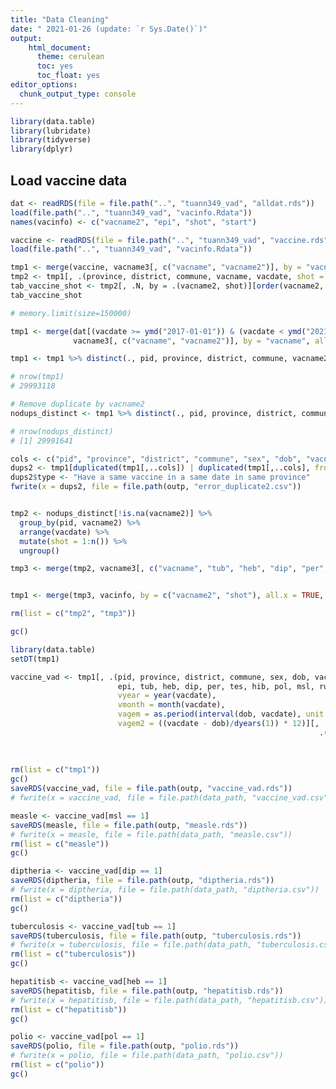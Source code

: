 ```yaml
---
title: "Data Cleaning"
date: " 2021-01-26 (update: `r Sys.Date()`)"
output:
    html_document:
      theme: cerulean
      toc: yes
      toc_float: yes
editor_options:
  chunk_output_type: console
---
```



```r
library(data.table)
library(lubridate)
library(tidyverse)
library(dplyr)
```

## Load vaccine data

```r
dat <- readRDS(file = file.path("..", "tuann349_vad", "alldat.rds"))
load(file.path("..", "tuann349_vad", "vacinfo.Rdata"))
names(vacinfo) <- c("vacname2", "epi", "shot", "start")

vaccine <- readRDS(file = file.path("..", "tuann349_vad", "vaccine.rds"))
load(file.path("..", "tuann349_vad", "vacinfo.Rdata"))

tmp1 <- merge(vaccine, vacname3[, c("vacname", "vacname2")], by = "vacname", all.x = TRUE, sort = FALSE)
tmp2 <- tmp1[, .(province, district, commune, vacname, vacdate, shot = order(vacdate)), by = .(pid, vacname2)][order(pid, vacname2, shot)]
tab_vaccine_shot <- tmp2[, .N, by = .(vacname2, shot)][order(vacname2, shot)]
tab_vaccine_shot

# memory.limit(size=150000)

tmp1 <- merge(dat[(vacdate >= ymd("2017-01-01")) & (vacdate < ymd("2021-01-26")) & (vacdate >= dob) & (!vacname %in% c("BKT 0,1ml tu khoa (BCG)", "BKT 0.1ml (BCG)", "BKT 0.5 ml", "BKT 1 ml", "BKT 5 ml")), .(pid, province, district, commune, sex, dob, vacname, vacdate)],
              vacname3[, c("vacname", "vacname2")], by = "vacname", all.x = TRUE, sort = FALSE)

tmp1 <- tmp1 %>% distinct(., pid, province, district, commune, vacname2, vacdate, .keep_all = TRUE)

# nrow(tmp1)
# 29993118

# Remove duplicate by vacname2
nodups_distinct <- tmp1 %>% distinct(., pid, province, district, commune, sex, dob, vacname2, vacdate, .keep_all = TRUE)

# nrow(nodups_distinct)
# [1] 29991641

cols <- c("pid", "province", "district", "commune", "sex", "dob", "vacname2", "vacdate")
dups2 <- tmp1[duplicated(tmp1[,..cols]) | duplicated(tmp1[,..cols], fromLast = T),]
dups2$type <- "Have a same vaccine in a same date in same province"
fwrite(x = dups2, file = file.path(outp, "error_duplicate2.csv"))


tmp2 <- nodups_distinct[!is.na(vacname2)] %>%
  group_by(pid, vacname2) %>%
  arrange(vacdate) %>%
  mutate(shot = 1:n()) %>%
  ungroup()

tmp3 <- merge(tmp2, vacname3[, c("vacname", "tub", "heb", "dip", "per", "tes", "hib", "pol", "msl", "rub", "jev")], by = "vacname", all.x = TRUE, sort = FALSE)


tmp1 <- merge(tmp3, vacinfo, by = c("vacname2", "shot"), all.x = TRUE, sort = FALSE)

rm(list = c("tmp2", "tmp3"))

gc()

library(data.table)
setDT(tmp1)

vaccine_vad <- tmp1[, .(pid, province, district, commune, sex, dob, vacname, vacname2, 
                        epi, tub, heb, dip, per, tes, hib, pol, msl, rub, jev, shot, start, vacdate, 
                        vyear = year(vacdate), 
                        vmonth = month(vacdate), 
                        vagem = as.period(interval(dob, vacdate), unit = 'month')$month,
                        vagem2 = ((vacdate - dob)/dyears(1)) * 12)][, 
                                                                     .(pid, province, district, commune, sex, dob, vacname, vacname2,
                                                                       epi, tub, heb, dip, per, tes, hib, pol, msl, rub, jev, shot, start, vacdate, 
                                                                       vyear, vmonth, vagem, vagem2,
                                                                       vdelay = vagem2 - start)][order(pid, vacdate)]
rm(list = c("tmp1"))
gc()
saveRDS(vaccine_vad, file = file.path(outp, "vaccine_vad.rds"))
# fwrite(x = vaccine_vad, file = file.path(data_path, "vaccine_vad.csv"))

measle <- vaccine_vad[msl == 1]
saveRDS(measle, file = file.path(outp, "measle.rds"))
# fwrite(x = measle, file = file.path(data_path, "measle.csv"))
rm(list = c("measle"))
gc()

diptheria <- vaccine_vad[dip == 1]
saveRDS(diptheria, file = file.path(outp, "diptheria.rds"))
# fwrite(x = diptheria, file = file.path(data_path, "diptheria.csv"))
rm(list = c("diptheria"))
gc()

tuberculosis <- vaccine_vad[tub == 1]
saveRDS(tuberculosis, file = file.path(outp, "tuberculosis.rds"))
# fwrite(x = tuberculosis, file = file.path(data_path, "tuberculosis.csv"))
rm(list = c("tuberculosis"))
gc()

hepatitisb <- vaccine_vad[heb == 1]
saveRDS(hepatitisb, file = file.path(outp, "hepatitisb.rds"))
# fwrite(x = hepatitisb, file = file.path(data_path, "hepatitisb.csv"))
rm(list = c("hepatitisb"))
gc()

polio <- vaccine_vad[pol == 1]
saveRDS(polio, file = file.path(outp, "polio.rds"))
# fwrite(x = polio, file = file.path(data_path, "polio.csv"))
rm(list = c("polio"))
gc()
```

